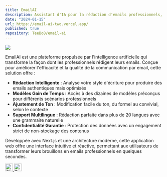 ```yaml
---
title: EmailAI
description: Assistant d'IA pour la rédaction d'emails professionnels, permettant de transformer vos brouillons en emails parfaitement structurés en quelques secondes.
date: "2024-01-15"
url: https://email-ai-two.vercel.app/
published: true
repository: TeeBo8/email-ai
---
```


[![](https://i.imgur.com/JKYzGlA.png)](https://email-ai-two.vercel.app/)

EmailAI est une plateforme propulsée par l'intelligence artificielle qui transforme la façon dont les professionnels rédigent leurs emails. Conçue pour améliorer l'efficacité et la qualité de la communication par email, cette solution offre :

- **Rédaction Intelligente** : Analyse votre style d'écriture pour produire des emails authentiques mais optimisés
- **Modèles Gain de Temps** : Accès à des dizaines de modèles préconçus pour différents scénarios professionnels
- **Ajustement de Ton** : Modification facile du ton, du formel au convivial, selon le contexte
- **Support Multilingue** : Rédaction parfaite dans plus de 20 langues avec une grammaire naturelle
- **Confidentialité Garantie** : Protection des données avec un engagement strict de non-stockage des contenus

Développée avec Next.js et une architecture moderne, cette application web offre une interface intuitive et réactive, permettant aux utilisateurs de transformer leurs brouillons en emails professionnels en quelques secondes.

<div className="flex justify-end gap-2 mt-5">
  <a href="https://github.com/TeeBo8" target="_blank" rel="noopener noreferrer">
    <img src="https://i.imgur.com/gNeMtO4.png" alt="GitHub" width="24" height="24" />
  </a>
  <a href="https://x.com/THIBAUL76280609" target="_blank" rel="noopener noreferrer">
    <img src="https://i.imgur.com/yvDFaXX.png" alt="Twitter" width="24" height="24" />
  </a>
</div> 